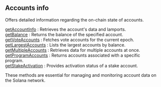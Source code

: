 
<Meta
  title="Solana accounts info | dRPC"
/>

## Accounts info

Offers detailed information regarding the on-chain state of accounts.

[getAccountInfo](/solana-api/accountinfo/getAccountInfo) : Retrieves the account's data and lamports. \
[getBalance](/solana-api/accountinfo/getBalance) : Returns the balance of the specified account. \
[getVoteAccounts](/solana-api/accountinfo/getVoteAccounts) : Fetches vote accounts for the current epoch. \
[getLargestAccounts](/solana-api/accountinfo/getLargestAccounts) : Lists the largest accounts by balance. \
[getMultipleAccounts](/solana-api/accountinfo/getMultipleAccounts) : Retrieves data for multiple accounts at once. \
[getProgramAccounts](/solana-api/accountinfo/getProgramAccounts) : Returns accounts associated with a specific program. \
[getStakeActivation](/solana-api/accountinfo/getStakeActivation) : Provides activation status of a stake account.

These methods are essential for managing and monitoring account data on the Solana network.

<Space h={16} />
<GetStarted />
